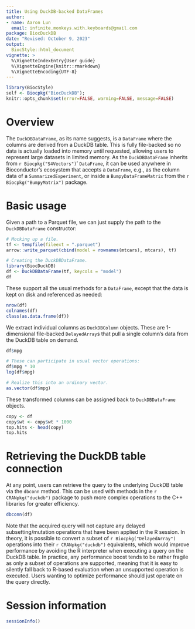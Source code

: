 ```yaml
---
title: Using DuckDB-backed DataFrames
author:
- name: Aaron Lun
  email: infinite.monkeys.with.keyboards@gmail.com
package: BiocDuckDB
date: "Revised: October 9, 2023"
output:
  BiocStyle::html_document
vignette: >
  %\VignetteIndexEntry{User guide}
  %\VignetteEngine{knitr::rmarkdown}
  %\VignetteEncoding{UTF-8}
---
```



```r
library(BiocStyle)
self <- Biocpkg("BiocDuckDB");
knitr::opts_chunk$set(error=FALSE, warning=FALSE, message=FALSE)
```

# Overview

The `DuckDBDataFrame`, as its name suggests, is a `DataFrame` where the columns are derived from a DuckDB table.
This is fully file-backed so no data is actually loaded into memory until requested, allowing users to represent large datasets in limited memory.
As the `DuckDBDataFrame` inherits from `r Biocpkg("S4Vectors")`' `DataFrame`, it can be used anywhere in Bioconductor's ecosystem that accepts a `DataFrame`, 
e.g., as the column data of a `SummarizedExperiment`, or inside a `BumpyDataFrameMatrix` from the `r Biocpkg("BumpyMatrix")` package.

# Basic usage

Given a path to a Parquet file, we can just supply the path to the `DuckDBDataFrame` constructor:

```r
# Mocking up a file.
tf <- tempfile(fileext = ".parquet")
arrow::write_parquet(cbind(model = rownames(mtcars), mtcars), tf)

# Creating the DuckDBDataFrame.
library(BiocDuckDB)
df <- DuckDBDataFrame(tf, keycols = "model")
df
```

These support all the usual methods for a `DataFrame`, except that the data is kept on disk and referenced as needed:

```r
nrow(df)
colnames(df)
class(as.data.frame(df))
```

We extract individual columns as `DuckDBColumn` objects.
These are 1-dimensional file-backed `DelayedArray`s that pull a single column's data from the DuckDB table on demand.

```r
df$mpg

# These can participate in usual vector operations:
df$mpg * 10
log(df$mpg)

# Realize this into an ordinary vector.
as.vector(df$mpg)
```

These transformed columns can be assigned back to `DuckDBDataFrame` objects.

```r
copy <- df
copy$wt <- copy$wt * 1000
top.hits <- head(copy)
top.hits
```

# Retrieving the DuckDB table connection

At any point, users can retrieve the query to the underlying DuckDB table via the `dbconn` method.
This can be used with methods in the `r CRANpkg("duckdb")` package to push more complex operations to the C++ libraries for greater efficiency.

```r
dbconn(df)
```

Note that the acquired query will not capture any delayed subsetting/mutation operations that have been applied in the R session.
In theory, it is possible to convert a subset of `r Biocpkg("DelayedArray")` operations into their `r CRANpkg("duckdb")` equivalents,
which would improve performance by avoiding the R interpreter when executing a query on the DuckDB table.
In practice, any performance boost tends to be rather fragile as only a subset of operations are supported,
meaning that it is easy to silently fall back to R-based evaluation when an unsupported operation is executed.
Users wanting to optimize performance should just operate on the query directly.

# Session information {-}

```r
sessionInfo()
```
